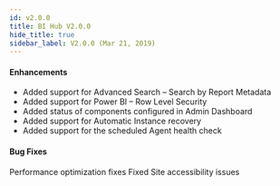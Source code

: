 ```yaml
---
id: v2.0.0
title: BI Hub V2.0.0
hide_title: true
sidebar_label: V2.0.0 (Mar 21, 2019)
---
```



<ReleaseDate
version="BI Hub V2.0.0"
date="Mar 21, 2019"
/>

#### Enhancements

* Added support for Advanced Search – Search by Report Metadata
* Added support for Power BI – Row Level Security
* Added status of components configured in Admin Dashboard
* Added support for Automatic Instance recovery
* Added support for the scheduled Agent health check

#### Bug Fixes

Performance optimization fixes
Fixed Site accessibility issues
